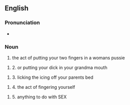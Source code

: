 ==English==

===Pronunciation===
*{{audio|en-us-consumption.ogg|Audio (US)}}

===Noun===
{{en-noun|-}}

# the act of putting your two fingers in a womans pussie

#2. or putting your dick in your grandma mouth

#3. licking the icing off your parents bed

#4. the act of fingering yourself

#5. anything to do with SEX